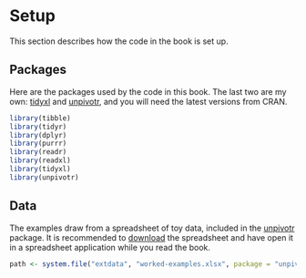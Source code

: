 # Setup

This section describes how the code in the book is set up.

## Packages

Here are the packages used by the code in this book.  The last two are my own:
[tidyxl](https://nacnudus.github.io/tidyxl) and
[unpivotr](https://nacnudus.github.io/unpivotr), and you will need the latest
versions from CRAN.

```r
library(tibble)
library(tidyr)
library(dplyr)
library(purrr)
library(readr)
library(readxl)
library(tidyxl)
library(unpivotr)
```

## Data

The examples draw from a spreadsheet of toy data, included in the
[unpivotr](https://nacnudus.github.io/unpivotr) package.  It is recommended to
[download](https://github.com/nacnudus/unpivotr/raw/master/inst/extdata/worked-examples.xlsx)
the spreadsheet and have open it in a spreadsheet application while you read the
book.

```r
path <- system.file("extdata", "worked-examples.xlsx", package = "unpivotr")
```

